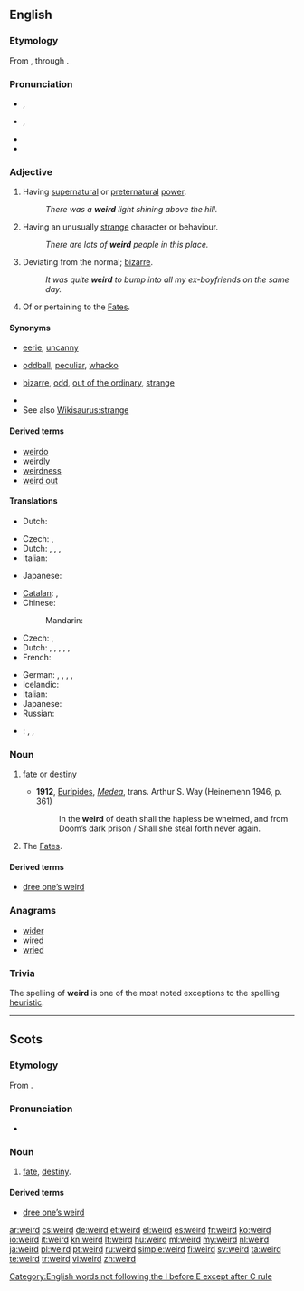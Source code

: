 ==English==
{{was wotd|2007|March|5}}

===Etymology===
From {{etyl|ang}} {{term|wyrd||fate, destiny|lang=ang}}, through {{term|weorþan||to become|lang=ang}}.

===Pronunciation===
* {{a|RP}} {{IPA|/wɪəd/}}, {{SAMPA|/wI@d/}}
* {{a|US}} {{IPA|/wiɚd/|/wɪɚd/}}, {{SAMPA|/wi@rd/}}
* {{audio|en-us-weird.ogg|Audio (US)}}
* {{rhymes|ɪə(r)d}}

===Adjective===
{{en-adj|er}}

# Having [[supernatural]] or [[preternatural]] [[power]].
#: ''There was a '''weird''' light shining above the hill.''
# Having an unusually [[strange]] character or behaviour.
#: ''There are lots of '''weird''' people in this place.''
# Deviating from the normal; [[bizarre]].
#: ''It was quite '''weird''' to bump into all my ex-boyfriends on the same day.''
# {{archaic}} Of or pertaining to the [[Fates]].

====Synonyms====
* {{sense|having supernatural or preternatural power}} [[eerie]], [[uncanny]]
* {{sense|unusually strange in character or behaviour}} [[oddball]], [[peculiar]], [[whacko]]
* {{sense|deviating from the normal}} [[bizarre]], [[odd]], [[out of the ordinary]], [[strange]]
* {{sense|of or pertaining to the Fates}}
* See also [[Wikisaurus:strange]]

====Derived terms====
* [[weirdo]]
* [[weirdly]]
* [[weirdness]]
* [[weird out]]

====Translations====
{{trans-top|having supernatural or preternatural power}}
* Dutch: {{t+|nl|bovennatuurlijk}}
{{trans-mid}}
{{trans-bottom}}

{{trans-top|having an unusually strange character or behaviour}}
* Czech: {{t|cs|divný}}, {{t|cs|zvláštní}}
* Dutch: {{t+|nl|vreemd}}, {{t+|nl|raar}}, {{t-|nl|bizar}}, {{t+|nl|eigenaardig}}
* Italian: {{t+|it|strano}}
{{trans-mid}}
* Japanese: {{t-|ja|変|tr=hen}}
{{trans-bottom}}

{{trans-top|deviating from the normal; bizarre}}
* [[Catalan]]: {{t|ca|rar}},  {{t|ca|estrany}}
* Chinese:
*: Mandarin: {{t|zh|奇怪|tr=qi guai|sc=Hani}}
* Czech: {{t|cs|divný}}, {{t|cs|zvláštní}}
* Dutch: {{t+|nl|vreemd}}, {{t+|nl|raar}}, {{t+|nl|ongewoon}}, {{t-|nl|bizar}}, {{t+|nl|eigenaardig}}, {{t+|nl|merkwaardig}}
* French: {{t+|fr|bizarre|m|f}}
{{trans-mid}}
* German: {{t|de|eigenartig}}, {{t+|de|merkwürdig}}, {{t+|de|sonderbar}}, {{t+|de|seltsam}}, {{t+|de|bizarr}}
* Icelandic: {{t+|is|kynlegur|m}}
* Italian: {{t+|it|bizzarro}}
* Japanese: {{t-|ja|変|tr=hen}}
* Russian: {{t|ru|странный|tr=stránnyj|sc=Cyrl}}
{{trans-bottom}}

{{trans-top|archaic: of or pertaining to the Fates}}
{{trans-mid}}
{{trans-bottom}}

{{checktrans-top}}
* {{ttbc|pl}}: {{t+|pl|dziwny}}, {{t|pl|dziwaczny}}, {{t|pl|cudaczny}}
{{trans-bottom}}

===Noun===
{{en-noun}}

# {{archaic|except in Scots}} [[fate]] or [[destiny]]
#* '''1912''', [[w:Euripides|Euripides]], ''[[s:Medea|Medea]]'', trans. Arthur S. Way (Heinemenn 1946, p. 361)
#*: In the '''weird''' of death shall the hapless be whelmed, and from Doom’s dark prison / Shall she steal forth never again.
# {{archaic|in plural}} The [[Fates]].

====Derived terms====
* [[dree one’s weird]]

===Anagrams===
* [[wider#English|wider]]
* [[wired#English|wired]]
* [[wried#English|wried]]

===Trivia===
The spelling of '''weird''' is one of the most noted exceptions to the {{w|I before E except after C}} spelling [[heuristic]].

[[Category:English words not following the I before E except after C rule]]

----

==Scots==

===Etymology===
From {{etyl|ang|sco}} {{term|wyrd||fate, destiny|lang=ang}}.

===Pronunciation===
* {{IPA|/wird/|lang=sco}}

===Noun===
{{sco-noun}}

# [[fate]], [[destiny]].

====Derived terms====
* [[dree one’s weird]]

[[ar:weird]]
[[cs:weird]]
[[de:weird]]
[[et:weird]]
[[el:weird]]
[[es:weird]]
[[fr:weird]]
[[ko:weird]]
[[io:weird]]
[[it:weird]]
[[kn:weird]]
[[lt:weird]]
[[hu:weird]]
[[ml:weird]]
[[my:weird]]
[[nl:weird]]
[[ja:weird]]
[[pl:weird]]
[[pt:weird]]
[[ru:weird]]
[[simple:weird]]
[[fi:weird]]
[[sv:weird]]
[[ta:weird]]
[[te:weird]]
[[tr:weird]]
[[vi:weird]]
[[zh:weird]]